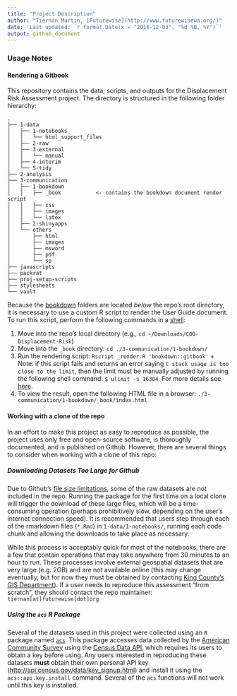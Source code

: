 ```yaml
---
title: "Project Description"
author: "Tiernan Martin, [Futurewise](http://www.futurewisewa.org/)"
date: 'Last updated: `r format.Date(x = "2016-12-03", "%d %B, %Y")`'
output: github_document
---
```


### Usage Notes

#### Rendering a Gitbook 

This repository contains the data, scripts, and outputs for the Displacement Risk Assessment project. The directory is structured in the following folder hierarchy:

    .
    ├── 1-data
    │   ├── 1-notebooks
    │   │   └── html_support_files
    │   ├── 2-raw
    │   ├── 3-external
    │   │   └── manual
    │   ├── 4-interim
    │   └── 5-tidy
    ├── 2-analysis
    ├── 3-communication
    │   ├── 1-bookdown
    │   │   ├── _book           <- contains the bookdown document render script
    │   │   ├── css
    │   │   ├── images
    │   │   └── latex
    │   ├── 2-shinyapps
    │   └── others
    │       ├── html
    │       ├── images
    │       ├── msword
    │       ├── pdf
    │       └── sp
    ├── javascripts
    ├── packrat
    ├── proj-setup-scripts
    ├── stylesheets
    └── vault

Because the [bookdown](https://bookdown.org/) folders are located _below_ the repo's root directory, it is necessary to use a custom R script to render the User Guide document. To run this script, perform the following commands in a [shell](https://en.wikipedia.org/wiki/Shell_(computing)):

  1. Move into the repo's local directory (e.g., `cd ~/Downloads/COO-Displacement-Risk`)
  2. Move into the `_book` directory: `cd ./3-communication/1-bookdown/`
  3. Run the rendering script: `Rscript _render.R 'bookdown::gitbook'`
    + Note: if this script fails and returns an error saying `C stack usage is too close to the limit`, then the limit must be manually adjusted by running the following shell command: `$ ulimit -s 16384`. For more details see [here](http://stackoverflow.com/questions/14719349/error-c-stack-usage-is-too-close-to-the-limit).
  4. To view the result, open the following HTML file in a browser: `./3-communication/1-bookdown/_book/index.html`


#### Working with a clone of the repo

In an effort to make this project as easy to reproduce as possible, the project uses only free and open-source software, is thoroughly documented, and is published on Github. However, there are several things to consider when working with a clone of this repo:

##### Downloading Datasets Too Large for Github
Due to Github's [file size limitations](https://help.github.com/categories/managing-large-files/), some of the raw datasets are not included in the repo. Running the package for the first time on a local clone will trigger the download of these large files, which will be a time-consuming operation (perhaps prohibitively slow, depending on the user's internet connection speed). It is recommended that users step through each of the rmarkdown files (`*.Rmd`) in `1-data/1-notebooks/`, running each code chunk and allowing the downloads to take place as necessary. 

While this process is acceptably quick for most of the notebooks, there are a few that contain operations that may take anywhere from 30 minutes to an hour to run. These processes involve external geospatial datasets that are very large (e.g. 2GB) and are not available online (this may change eventually, but for now they must be obtained by contacting [King County's GIS Department](http://www.kingcounty.gov/services/gis.aspx)). If a user needs to reproduce this assessment "from scratch", they should contact the repo maintainer: `tiernan[at]futurewise[dot]org`

##### Using the `acs` R Package
Several of the datasets used in this project were collected using an `R` package named [`acs`](https://cran.r-project.org/web/packages/acs/acs.pdf). This package accesses data collected by the [American Community Survey](https://www.census.gov/programs-surveys/acs/) using the [Census Data API](http://www.census.gov/data/developers/data-sets.html), which requires its users to obtain a key before using. Any users interested in reproducing these datasets **must** obtain their own personal API key (<http://api.census.gov/data/key_signup.html>) and install it using the `acs::api.key.install` command. Several of the `acs` functions will not work until this key is installed.